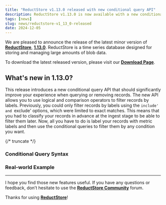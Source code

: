 ```yaml
---
title: "ReductStore v1.13.0 released with new conditional query API"
description: ReductStore v1.13.0 is now available with a new conditional query API that allows use logical and comparison operators to filter records by labels when quering or removing.authors: alexey
tags: [news]
slug: news/reductstore-v1_13_0-released
date: 2024-12-05
---
```


We are pleased to announce the release of the latest minor version of [**ReductStore**](/), [**1.13.0**](https://github.com/reductstore/reductstore/releases/tag/v1.13.0). ReductStore is a time series database designed for storing and managing large amounts of blob data.

To download the latest released version, please visit our [**Download Page**](/download).

## What's new in 1.13.0?

This release introduces a new conditional query API that should significantly improve your experience when querying or removing records. The new API allows you to use logical and comparison operators to filter records by labels.
Previously, you could only filter records by labels using the `include' and `exclude' options, which were limited to exact matches. This means that you had to classify your records in advance at the ingest stage to be able to filter them later.
Now, all you have to do is label your records with metric labels and then use the conditional queries to filter them by any condition you want.

{/* truncate */}

### Conditional Query Syntax

### Real-world Example

---

I hope you find those new features useful. If you have any questions or feedback, don’t hesitate to use the [**ReductStore Community**](https://community.reduct.store) forum.

Thanks for using [**ReductStore**](https://www.reduct.store/)!
